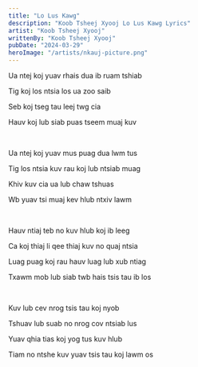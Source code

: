 ```yaml
---
title: "Lo Lus Kawg"
description: "Koob Tsheej Xyooj Lo Lus Kawg Lyrics"
artist: "Koob Tsheej Xyooj"
writtenBy: "Koob Tsheej Xyooj"
pubDate: "2024-03-29"
heroImage: "/artists/nkauj-picture.png"
---
```


Ua ntej koj yuav rhais dua ib ruam tshiab

Tig koj los ntsia los ua zoo saib

Seb koj tseg tau leej twg cia

Hauv koj lub siab puas tseem muaj kuv

<br />

Ua ntej koj yuav mus puag dua lwm tus

Tig los ntsia kuv rau koj lub ntsiab muag

Khiv kuv cia ua lub chaw tshuas

Wb yuav tsi muaj kev hlub ntxiv lawm

<br />

Hauv ntiaj teb no kuv hlub koj ib leeg

Ca koj thiaj li qee thiaj kuv no quaj ntsia

Luag puag koj rau hauv luag lub xub ntiag

Txawm mob lub siab twb hais tsis tau ib los

<br />

Kuv lub cev nrog tsis tau koj nyob

Tshuav lub suab no nrog cov ntsiab lus

Yuav qhia tias koj yog tus kuv hlub

Tiam no ntshe kuv yuav tsis tau koj lawm os
